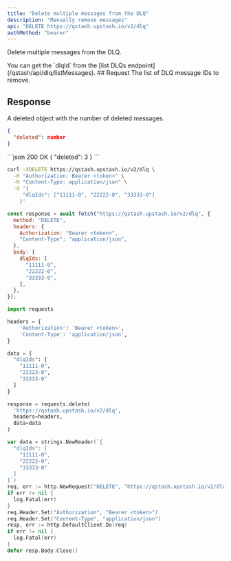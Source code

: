 ---
title: "Delete multiple messages from the DLQ"
description: "Manually remove messages"
api: "DELETE https://qstash.upstash.io/v2/dlq"
authMethod: "bearer"
---

Delete multiple messages from the DLQ. 

<Info>
You can get the `dlqId` from the [list DLQs endpoint](/qstash/api/dlq/listMessages).
</Info>
## Request

<ParamField body="dlqIds" type="string[]" required>
  The list of DLQ message IDs to remove.
</ParamField>

## Response

A deleted object with the number of deleted messages.

```JSON
{
  "deleted": number
}
```

<ResponseExample>
```json 200 OK
{
  "deleted": 3
}
```
</ResponseExample>

<RequestExample>

```sh curl
curl -XDELETE https://qstash.upstash.io/v2/dlq \
  -H "Authorization: Bearer <token>" \
  -H "Content-Type: application/json" \
  -d '{
     "dlqIds": ["11111-0", "22222-0", "33333-0"]
    }'
```

```js Node
const response = await fetch("https://qstash.upstash.io/v2/dlq", {
  method: "DELETE",
  headers: {
    Authorization: "Bearer <token>",
    "Content-Type": "application/json",
  },
  body: {
    dlqIds: [
      "11111-0",
      "22222-0",
      "33333-0",
    ],
  },
});
```

```python Python
import requests

headers = {
    'Authorization': 'Bearer <token>',
    'Content-Type': 'application/json',
}

data = {
  "dlqIds": [
    "11111-0",
    "22222-0",
    "33333-0"
  ]
}

response = requests.delete(
  'https://qstash.upstash.io/v2/dlq',
  headers=headers,
  data=data
)
```

```go Go
var data = strings.NewReader(`{
  "dlqIds": [
    "11111-0",
    "22222-0",
    "33333-0"
  ]
}`)
req, err := http.NewRequest("DELETE", "https://qstash.upstash.io/v2/dlq", data)
if err != nil {
  log.Fatal(err)
}
req.Header.Set("Authorization", "Bearer <token>")
req.Header.Set("Content-Type", "application/json")
resp, err := http.DefaultClient.Do(req)
if err != nil {
  log.Fatal(err)
}
defer resp.Body.Close()
```
</RequestExample>
